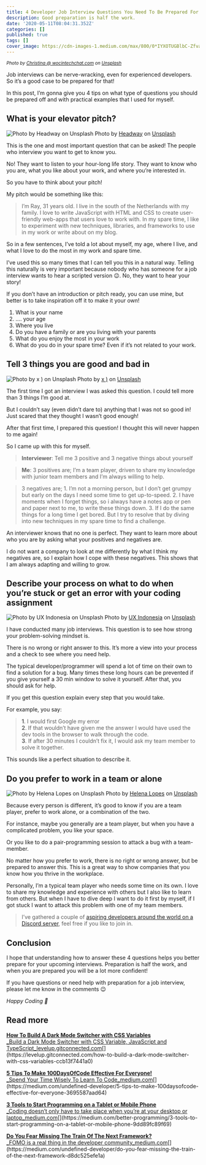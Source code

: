 ```yaml
---
title: 4 Developer Job Interview Questions You Need To Be Prepared For
description: Good preparation is half the work.
date: '2020-05-11T08:04:31.352Z'
categories: []
published: true
tags: []
cover_image: https://cdn-images-1.medium.com/max/800/0*IYXOTUGBlbC-Zfva
---
```


<small class="credits">_Photo by [Christina @ wocintechchat.com](https://unsplash.com/@wocintechchat?utm_source=medium&utm_medium=referral) on [Unsplash](https://unsplash.com?utm_source=medium&utm_medium=referral)_</small>

Job interviews can be nerve-wracking, even for experienced developers. So it’s a good case to be prepared for that!

In this post, I’m gonna give you 4 tips on what type of questions you should be prepared off and with practical examples that I used for myself.

## What is your elevator pitch?

![Photo by [Headway](https://unsplash.com/@headwayio?utm_source=medium&utm_medium=referral) on [Unsplash](https://unsplash.com?utm_source=medium&utm_medium=referral)](https://cdn-images-1.medium.com/max/800/0*VVyjLb8L9RX3PUtO)
Photo by [Headway](https://unsplash.com/@headwayio?utm_source=medium&utm_medium=referral) on [Unsplash](https://unsplash.com?utm_source=medium&utm_medium=referral)

This is the one and most important question that can be asked! The people who interview you want to get to know you.

No! They want to listen to your hour-long life story. They want to know who you are, what you like about your work, and where you’re interested in.

So you have to think about your pitch!

My pitch would be something like this:

> I’m Ray, 31 years old. I live in the south of the Netherlands with my family. I love to write JavaScript with HTML and CSS to create user-friendly web-apps that users love to work with. In my spare time, I like to experiment with new techniques, libraries, and frameworks to use in my work or write about on my blog.

So in a few sentences, I’ve told a lot about myself, my age, where I live, and what I love to do the most in my work and spare time.

I’ve used this so many times that I can tell you this in a natural way. Telling this naturally is very important because nobody who has someone for a job interview wants to hear a scripted version 😉. No, they want to hear your story!

If you don’t have an introduction or pitch ready, you can use mine, but better is to take inspiration off it to make it your own!

1.  What is your name
2.  …. your age
3.  Where you live
4.  Do you have a family or are you living with your parents
5.  What do you enjoy the most in your work
6.  What do you do in your spare time? Even if it’s not related to your work.

## Tell 3 things you are good and bad in

![Photo by [x )](https://unsplash.com/@speckfechta?utm_source=medium&utm_medium=referral) on [Unsplash](https://unsplash.com?utm_source=medium&utm_medium=referral)](https://cdn-images-1.medium.com/max/600/0*U7rELT4tgzhbiUNf)
Photo by [x )](https://unsplash.com/@speckfechta?utm_source=medium&utm_medium=referral) on [Unsplash](https://unsplash.com?utm_source=medium&utm_medium=referral)

The first time I got an interview I was asked this question. I could tell more than 3 things I’m good at.

But I couldn’t say (even didn’t dare to) anything that I was not so good in! Just scared that they thought I wasn’t good enough!

After that first time, I prepared this question! I thought this will never happen to me again!

So I came up with this for myself.

> **Interviewer**: Tell me 3 positive and 3 negative things about yourself

> **Me**: 3 positives are; I’m a team player, driven to share my knowledge with junior team members and I’m always willing to help.

> 3 negatives are; 1. I’m not a morning person, but I don’t get grumpy but early on the days I need some time to get up-to-speed. 2. I have moments when I forget things, so i always have a notes app or pen and paper next to me, to write these things down. 3. If I do the same things for a long time I get bored. But I try to resolve that by diving into new techniques in my spare time to find a challenge.

An interviewer knows that no one is perfect. They want to learn more about who you are by asking what your positives and negatives are.

I do not want a company to look at me differently by what I think my negatives are, so I explain how I cope with these negatives. This shows that I am always adapting and willing to grow.

## Describe your process on what to do when you’re stuck or get an error with your coding assignment

![Photo by [UX Indonesia](https://unsplash.com/@uxindo?utm_source=medium&utm_medium=referral) on [Unsplash](https://unsplash.com?utm_source=medium&utm_medium=referral)](https://cdn-images-1.medium.com/max/800/0*J1EMNcoM61zBQkF9)
Photo by [UX Indonesia](https://unsplash.com/@uxindo?utm_source=medium&utm_medium=referral) on [Unsplash](https://unsplash.com?utm_source=medium&utm_medium=referral)

I have conducted many job interviews. This question is to see how strong your problem-solving mindset is.

There is no wrong or right answer to this. It’s more a view into your process and a check to see where you need help.

The typical developer/programmer will spend a lot of time on their own to find a solution for a bug. Many times these long hours can be prevented if you give yourself a 30 min window to solve it yourself. After that, you should ask for help.

If you get this question explain every step that you would take.

For example, you say:

> **1**. I would first Google my error  
> **2**. If that wouldn’t have given me the answer I would have used the dev tools in the browser to walk through the code.  
> **3**. If after 30 minutes I couldn’t fix it, I would ask my team member to solve it together.

This sounds like a perfect situation to describe it.

## Do you prefer to work in a team or alone

![Photo by [Helena Lopes](https://unsplash.com/@wildlittlethingsphoto?utm_source=medium&utm_medium=referral) on [Unsplash](https://unsplash.com?utm_source=medium&utm_medium=referral)](https://cdn-images-1.medium.com/max/800/0*yOXnr_iINFHj8tP8)
Photo by [Helena Lopes](https://unsplash.com/@wildlittlethingsphoto?utm_source=medium&utm_medium=referral) on [Unsplash](https://unsplash.com?utm_source=medium&utm_medium=referral)

Because every person is different, it’s good to know if you are a team player, prefer to work alone, or a combination of the two.

For instance, maybe you generally are a team player, but when you have a complicated problem, you like your space.

Or you like to do a pair-programming session to attack a bug with a team-member.

No matter how you prefer to work, there is no right or wrong answer, but be prepared to answer this. This is a great way to show companies that you know how you thrive in the workplace.

Personally, I’m a typical team player who needs some time on its own. I love to share my knowledge and experience with others but I also like to learn from others. But when I have to dive deep I want to do it first by myself, if I got stuck I want to attack this problem with one of my team members.

> I’ve gathered a couple of [aspiring developers around the world on a Discord server](https://mailchi.mp/fb82491d03f8/dev-by-rayray-discord-community), feel free if you like to join in.

## Conclusion

I hope that understanding how to answer these 4 questions helps you better prepare for your upcoming interviews. Preparation is half the work, and when you are prepared you will be a lot more confident!

If you have questions or need help with preparation for a job interview, please let me know in the comments 😉

_Happy Coding 🚀_

## Read more

[**How To Build A Dark Mode Switcher with CSS Variables**  
\_Build a Dark Mode Switcher with CSS Variable, JavaScript and TypeScript_levelup.gitconnected.com](https://levelup.gitconnected.com/how-to-build-a-dark-mode-switcher-with-css-variables-ccb13f7441a0 'https://levelup.gitconnected.com/how-to-build-a-dark-mode-switcher-with-css-variables-ccb13f7441a0')[](https://levelup.gitconnected.com/how-to-build-a-dark-mode-switcher-with-css-variables-ccb13f7441a0)

[**5 Tips To Make 100DaysOfCode Effective For Everyone!**  
\_Spend Your Time Wisely To Learn To Code_medium.com](https://medium.com/undefined-developer/5-tips-to-make-100daysofcode-effective-for-everyone-3695587aad64 'https://medium.com/undefined-developer/5-tips-to-make-100daysofcode-effective-for-everyone-3695587aad64')[](https://medium.com/undefined-developer/5-tips-to-make-100daysofcode-effective-for-everyone-3695587aad64)

[**3 Tools to Start Programming on a Tablet or Mobile Phone**  
\_Coding doesn’t only have to take place when you’re at your desktop or laptop_medium.com](https://medium.com/better-programming/3-tools-to-start-programming-on-a-tablet-or-mobile-phone-9dd89fc89f69 'https://medium.com/better-programming/3-tools-to-start-programming-on-a-tablet-or-mobile-phone-9dd89fc89f69')[](https://medium.com/better-programming/3-tools-to-start-programming-on-a-tablet-or-mobile-phone-9dd89fc89f69)

[**Do You Fear Missing The Train Of The Next Framework?**  
\_FOMO is a real thing in the developer community_medium.com](https://medium.com/undefined-developer/do-you-fear-missing-the-train-of-the-next-framework-d8dc525efe1a 'https://medium.com/undefined-developer/do-you-fear-missing-the-train-of-the-next-framework-d8dc525efe1a')[](https://medium.com/undefined-developer/do-you-fear-missing-the-train-of-the-next-framework-d8dc525efe1a)
